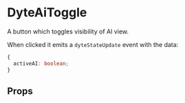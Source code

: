# DyteAiToggle

A button which toggles visibility of AI view.

When clicked it emits a `dyteStateUpdate` event with the data:

```ts
{
  activeAI: boolean;
}
```

## Props

<PropsTable of="dyte-ai-toggle" />
